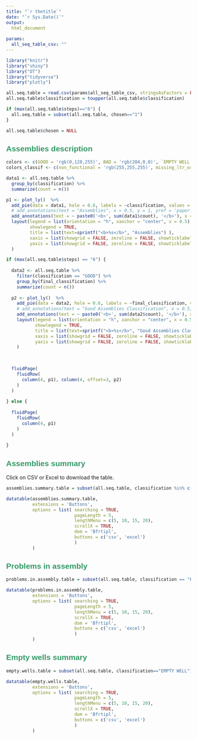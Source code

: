 ```yaml
---
title: "`r thetitle`"
date: "`r Sys.Date()`"
output: 
  html_document
    
params:
  all_seq_table_csv: ""
---
```

<style>

  #table-of-contents h2 {
    z-index: 200;
    background-color: #339966;
    text-align: center;
    padding: 0.809em;
    display: block;
    color: #fcfcfc;
    font-size: 100%;
    margin-top: 0px;
    margin-bottom: 0.809em;
  }

  h1, h2, h3, h4, h5, h6, legend {
    font-family: "Roboto Slab","ff-tisa-web-pro","Georgia",Arial,sans-serif;
    font-weight: 700;
    color: #339966;
  }
  
  #content {
    max-width: 100%;
  }
  
  .container-fluid.main-container {
    max-width: 100%;
  }
  
  .dataTables_length {
    padding: 10px;
  }
  
  
</style>


``` r
library("knitr")
library("shiny")
library("DT")
library("tidyverse")
library("plotly")

all.seq.table = read.csv(params$all_seq_table_csv, stringsAsFactors = FALSE)
all.seq.table$classification = toupper(all.seq.table$classification)

if (max(all.seq.table$steps)=="6") {
  all.seq.table = subset(all.seq.table, chosen=="1")
}

all.seq.table$chosen = NULL


```


## Assemblies description

```r
colors <- c(GOOD = 'rgb(0,128,255)', BAD = 'rgb(204,0,0)', `EMPTY WELL` = 'rgb(255,255,255)', PROBLEMS_IN_ASSEMBLY = 'rgb(102,0,0)')
colors_classif <- c(non_functional = 'rgb(255,255,255)', missing_ltr_or_psi = 'rgb(204,0,0)', intact = 'rgb(0,153,0)', msd_mutation = 'rgb(255,128,0)', duplications_or_inversion = 'rgb(153,41,255)', missing_internal_genes = 'rgb(160,160,160)')

data1 <- all.seq.table %>%
  group_by(classification) %>%
  summarize(count = n())

p1 <- plot_ly()  %>%
  add_pie(data = data1, hole = 0.6, labels = ~classification, values = ~count, marker = list(colors = colors[as.character(data1$classification)], line = list(color = '#000000', width = 1)) ) %>%
  # add_annotations(text = "Assemblies", x = 0.5, y = 1, yref = 'paper', xref = "x1", showarrow = FALSE, font = list(size = 15)) %>%
  add_annotations(text = ~ paste0('<b>', sum(data1$count), '</b>'), x = 0.5, y = 0.5, yref = "paper", xref = "x1", showarrow = FALSE, font = list(size = 40, color = toRGB("black") )) %>%
  layout(legend = list(orientation = "h", xanchor = "center", x = 0.5),
         showlegend = TRUE,
         title = list(text=sprintf("<b>%s</b>", "Assemblies") ),
         xaxis = list(showgrid = FALSE, zeroline = FALSE, showticklabels = FALSE),
         yaxis = list(showgrid = FALSE, zeroline = FALSE, showticklabels = FALSE)
  ) 

if (max(all.seq.table$steps) == "6") {
  
  data2 <- all.seq.table %>% 
    filter(classification == "GOOD") %>%
    group_by(final_classification) %>%
    summarize(count = n())
  
  p2 <- plot_ly()  %>%
    add_pie(data = data2, hole = 0.6, labels = ~final_classification, values = ~count, marker = list(colors = colors_classif[as.character(data2$final_classification)], line = list(color = '#000000', width = 1)) ) %>%
    # add_annotations(text = "Good Assemblies Classification", x = 0.5, y = 1, yref = "paper", xref = "x1", showarrow = FALSE, font = list(size = 15) ) %>%
    add_annotations(text = ~ paste0('<b>', sum(data2$count), '</b>'), x = 0.5, y = 0.5, yref = "paper", xref = "x1", showarrow = FALSE, font = list(size = 40, color = toRGB("black") )) %>%
    layout(legend = list(orientation = "h", xanchor = "center", x = 0.5),
           showlegend = TRUE,
           title = list(text=sprintf("<b>%s</b>", "Good Assemblies Classification") ),
           xaxis = list(showgrid = FALSE, zeroline = FALSE, showticklabels = FALSE),
           yaxis = list(showgrid = FALSE, zeroline = FALSE, showticklabels = FALSE)
    )
  

  
  fluidPage(
    fluidRow(
      column(4, p1), column(4, offset=3, p2)
    )
  )
  
} else {
  
  fluidPage(
    fluidRow(
      column(4, p1)
    )
  )
  
}

```




## Assemblies summary
Click on CSV or Excel to download the table.

```r

assemblies.summary.table = subset(all.seq.table, classification %in% c("GOOD","BAD"))

datatable(assemblies.summary.table,  
          extensions = 'Buttons',
          options = list( searching = TRUE, 
                          pageLength = 5, 
                          lengthMenu = c(5, 10, 15, 20), 
                          scrollX = TRUE, 
                          dom = 'Bfrtipl', 
                          buttons = c('csv', 'excel')
                          )
          )

```

## Problems in assembly
``` r

problems.in.assembly.table = subset(all.seq.table, classification == "PROBLEMS_IN_ASSEMBLY")

datatable(problems.in.assembly.table, 
          extensions = 'Buttons',
          options = list( searching = TRUE, 
                          pageLength = 5, 
                          lengthMenu = c(5, 10, 15, 20), 
                          scrollX = TRUE, 
                          dom = 'Bfrtipl', 
                          buttons = c('csv', 'excel')
                          )
          )
```

## Empty wells summary

``` r

empty.wells.table = subset(all.seq.table, classification=="EMPTY WELL")

datatable(empty.wells.table, 
          extensions = 'Buttons',
          options = list( searching = TRUE, 
                          pageLength = 5, 
                          lengthMenu = c(5, 10, 15, 20), 
                          scrollX = TRUE, 
                          dom = 'Bfrtipl', 
                          buttons = c('csv', 'excel')
                          )
          )
```



